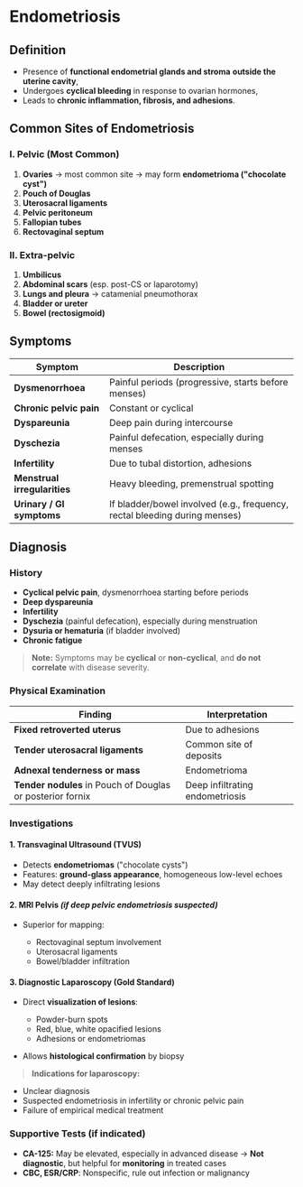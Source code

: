 # Endometriosis

## Definition

- Presence of **functional endometrial glands and stroma** **outside the uterine cavity**,
- Undergoes **cyclical bleeding** in response to ovarian hormones,
- Leads to **chronic inflammation, fibrosis, and adhesions**.

## Common Sites of Endometriosis

### I. Pelvic (Most Common)

1. **Ovaries** → most common site → may form **endometrioma ("chocolate cyst")**
2. **Pouch of Douglas**
3. **Uterosacral ligaments**
4. **Pelvic peritoneum**
5. **Fallopian tubes**
6. **Rectovaginal septum**

### II. Extra-pelvic

1. **Umbilicus**
2. **Abdominal scars** (esp. post-CS or laparotomy)
3. **Lungs and pleura** → catamenial pneumothorax
4. **Bladder or ureter**
5. **Bowel (rectosigmoid)**

## Symptoms

| Symptom                      | Description                                                                |
| ---------------------------- | -------------------------------------------------------------------------- |
| **Dysmenorrhoea**            | Painful periods (progressive, starts before menses)                        |
| **Chronic pelvic pain**      | Constant or cyclical                                                       |
| **Dyspareunia**              | Deep pain during intercourse                                               |
| **Dyschezia**                | Painful defecation, especially during menses                               |
| **Infertility**              | Due to tubal distortion, adhesions                                         |
| **Menstrual irregularities** | Heavy bleeding, premenstrual spotting                                      |
| **Urinary / GI symptoms**    | If bladder/bowel involved (e.g., frequency, rectal bleeding during menses) |

## Diagnosis

### History

- **Cyclical pelvic pain**, dysmenorrhoea starting before periods
- **Deep dyspareunia**
- **Infertility**
- **Dyschezia** (painful defecation), especially during menstruation
- **Dysuria or hematuria** (if bladder involved)
- **Chronic fatigue**

> **Note:** Symptoms may be **cyclical** or **non-cyclical**, and **do not correlate** with disease severity.

### Physical Examination

| Finding                                                    | Interpretation                  |
| ---------------------------------------------------------- | ------------------------------- |
| **Fixed retroverted uterus**                               | Due to adhesions                |
| **Tender uterosacral ligaments**                           | Common site of deposits         |
| **Adnexal tenderness or mass**                             | Endometrioma                    |
| **Tender nodules** in Pouch of Douglas or posterior fornix | Deep infiltrating endometriosis |

### Investigations

#### 1. Transvaginal Ultrasound (TVUS)

- Detects **endometriomas** ("chocolate cysts")
- Features: **ground-glass appearance**, homogeneous low-level echoes
- May detect deeply infiltrating lesions

#### 2. MRI Pelvis _(if deep pelvic endometriosis suspected)_

- Superior for mapping:

  - Rectovaginal septum involvement
  - Uterosacral ligaments
  - Bowel/bladder infiltration

#### 3. Diagnostic Laparoscopy (Gold Standard)

- Direct **visualization of lesions**:

  - Powder-burn spots
  - Red, blue, white opacified lesions
  - Adhesions or endometriomas

- Allows **histological confirmation** by biopsy

> **Indications for laparoscopy:**

- Unclear diagnosis
- Suspected endometriosis in infertility or chronic pelvic pain
- Failure of empirical medical treatment

### Supportive Tests (if indicated)

- **CA-125:** May be elevated, especially in advanced disease
  → **Not diagnostic**, but helpful for **monitoring** in treated cases
- **CBC, ESR/CRP**: Nonspecific, rule out infection or malignancy
